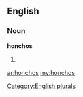 ==English==

===Noun===
'''honchos'''

# {{plural of|[[honcho]]}}

[[Category:English plurals]]

[[ar:honchos]]
[[my:honchos]]